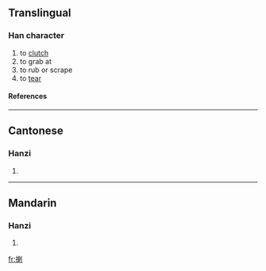 ==Translingual==
===Han character===
{{Han char|rn=64|rad=手|as=09|sn=12|four=|canj=手木中弓 (QDLN)}}
# to [[clutch]]
# to grab at
# to rub or scrape
# to [[tear]]
====References====
{{Han ref|kx=0443.220|dkj=12380|dj=0794.220|hdz=31913.060|uh=63E6|ud=25574}}
----
==Cantonese==
===Hanzi===
{{yue-hanzi|jyut=laa<sup>2</sup>|y=la<sup>2</sup>}}
# {{defn|Cantonese}}
----
==Mandarin==
===Hanzi===
{{cmn-hanzi|pin=[[lá]] ([[la2]]), [[xiāo]] ([[xiao1]])|wg=la<sup>2</sup>, hsiao<sup>1</sup>}}
# {{defn|Mandarin}}

[[fr:揦]]